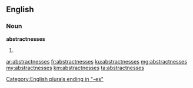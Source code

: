 ==English==

===Noun===
'''abstractnesses'''

# {{plural of|abstractness}}

[[Category:English plurals ending in "-es"]]

[[ar:abstractnesses]]
[[fr:abstractnesses]]
[[ku:abstractnesses]]
[[mg:abstractnesses]]
[[my:abstractnesses]]
[[km:abstractnesses]]
[[ta:abstractnesses]]